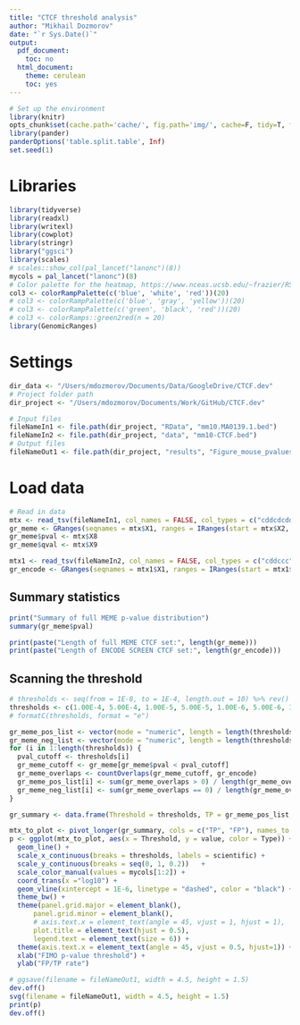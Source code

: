 ```yaml
---
title: "CTCF threshold analysis"
author: "Mikhail Dozmorov"
date: "`r Sys.Date()`"
output:
  pdf_document:
    toc: no
  html_document:
    theme: cerulean
    toc: yes
---
```


```r
# Set up the environment
library(knitr)
opts_chunk$set(cache.path='cache/', fig.path='img/', cache=F, tidy=T, fig.keep='high', echo=F, dpi=100, warnings=F, message=F, comment=NA, warning=F, results='as.is', fig.width = 10, fig.height = 6) #out.width=700, 
library(pander)
panderOptions('table.split.table', Inf)
set.seed(1)
```

# Libraries

```r
library(tidyverse)
library(readxl)
library(writexl)
library(cowplot)
library(stringr)
library("ggsci")
library(scales)
# scales::show_col(pal_lancet("lanonc")(8))
mycols = pal_lancet("lanonc")(8)
# Color palette for the heatmap, https://www.nceas.ucsb.edu/~frazier/RSpatialGuides/colorPaletteCheatsheet.pdf
col3 <- colorRampPalette(c('blue', 'white', 'red'))(20)
# col3 <- colorRampPalette(c('blue', 'gray', 'yellow'))(20)
# col3 <- colorRampPalette(c('green', 'black', 'red'))(20)
# col3 <- colorRamps::green2red(n = 20)
library(GenomicRanges)
```

# Settings

```r
dir_data <- "/Users/mdozmorov/Documents/Data/GoogleDrive/CTCF.dev"
# Project folder path
dir_project <- "/Users/mdozmorov/Documents/Work/GitHub/CTCF.dev"

# Input files
fileNameIn1 <- file.path(dir_project, "RData", "mm10.MA0139.1.bed")
fileNameIn2 <- file.path(dir_project, "data", "mm10-CTCF.bed")
# Output files
fileNameOut1 <- file.path(dir_project, "results", "Figure_mouse_pvalues_threshold.svg")
```

# Load data

```r
# Read in data
mtx <- read_tsv(fileNameIn1, col_names = FALSE, col_types = c("cddcdcdd"))
gr_meme <- GRanges(seqnames = mtx$X1, ranges = IRanges(start = mtx$X2, end = mtx$X3), strand = mtx$X6)
gr_meme$pval <- mtx$X8
gr_meme$qval <- mtx$X9

mtx1 <- read_tsv(fileNameIn2, col_names = FALSE, col_types = c("cddccc"))
gr_encode <- GRanges(seqnames = mtx1$X1, ranges = IRanges(start = mtx1$X2, end = mtx1$X3))
```

## Summary statistics

```r
print("Summary of full MEME p-value distribution")
summary(gr_meme$pval)

print(paste("Length of full MEME CTCF set:", length(gr_meme)))
print(paste("Length of ENCODE SCREEN CTCF set:", length(gr_encode)))
```

## Scanning the threshold

```r
# thresholds <- seq(from = 1E-8, to = 1E-4, length.out = 10) %>% rev()
thresholds <- c(1.00E-4, 5.00E-4, 1.00E-5, 5.00E-5, 1.00E-6, 5.00E-6, 1.00E-7, 5.00E-7, 1.00E-8)
# formatC(thresholds, format = "e")

gr_meme_pos_list <- vector(mode = "numeric", length = length(thresholds))
gr_meme_neg_list <- vector(mode = "numeric", length = length(thresholds))
for (i in 1:length(thresholds)) {
  pval_cutoff <- thresholds[i]
  gr_meme_cutoff <- gr_meme[gr_meme$pval < pval_cutoff]
  gr_meme_overlaps <- countOverlaps(gr_meme_cutoff, gr_encode)
  gr_meme_pos_list[i] <- sum(gr_meme_overlaps > 0) / length(gr_meme_overlaps)
  gr_meme_neg_list[i] <- sum(gr_meme_overlaps == 0) / length(gr_meme_overlaps)
}

gr_summary <- data.frame(Threshold = thresholds, TP = gr_meme_pos_list, FP = gr_meme_neg_list)

mtx_to_plot <- pivot_longer(gr_summary, cols = c("TP", "FP"), names_to = "Type")
p <- ggplot(mtx_to_plot, aes(x = Threshold, y = value, color = Type)) +
  geom_line() +
  scale_x_continuous(breaks = thresholds, labels = scientific) +
  scale_y_continuous(breaks = seq(0, 1, 0.2))   + 
  scale_color_manual(values = mycols[1:2]) +
  coord_trans(x ="log10") +
  geom_vline(xintercept = 1E-6, linetype = "dashed", color = "black") +
  theme_bw() +
  theme(panel.grid.major = element_blank(), 
      panel.grid.minor = element_blank(), 
      # axis.text.x = element_text(angle = 45, vjust = 1, hjust = 1),
      plot.title = element_text(hjust = 0.5),
      legend.text = element_text(size = 6)) +
  theme(axis.text.x = element_text(angle = 45, vjust = 0.5, hjust=1)) +
  xlab("FIMO p-value threshold") +
  ylab("FP/TP rate")

# ggsave(filename = fileNameOut1, width = 4.5, height = 1.5)
dev.off()
svg(filename = fileNameOut1, width = 4.5, height = 1.5)
print(p)
dev.off()

```



